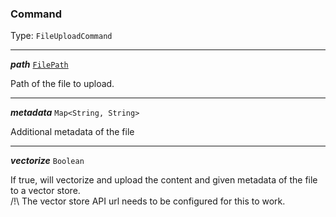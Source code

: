 


### Command

Type: `FileUploadCommand`

---

***path*** [`FilePath`](#filepath)

Path of the file to upload.



---

***metadata*** `Map<String, String>`

Additional metadata of the file



---

***vectorize*** `Boolean`

If true, will vectorize and upload the content and given metadata of the file to a vector store.<br/> /!\ The vector store API url needs to be configured for this to work.


